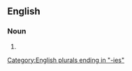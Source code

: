==English==

===Noun===
{{head|en|noun plural form}}

# {{plural of|sugarberry|lang=en}}

[[Category:English plurals ending in "-ies"]]